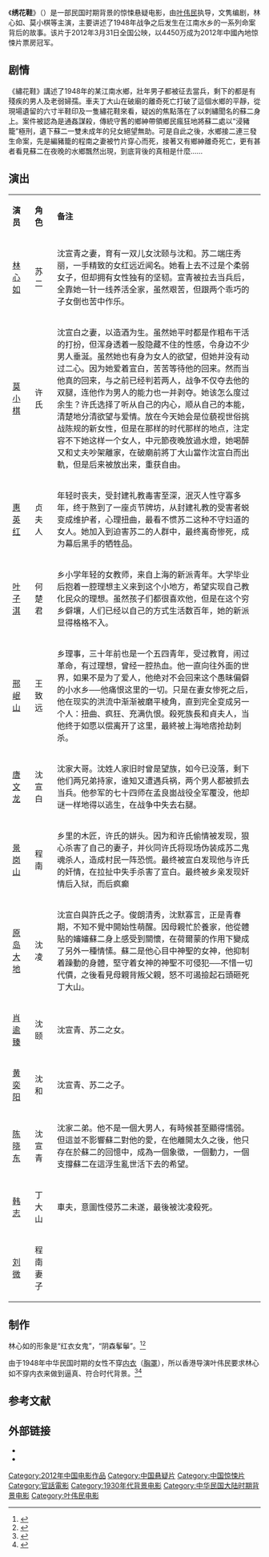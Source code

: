 {{Otheruses|subject=2012年中国大陆电影《绣花鞋》|other=其他同名条目|绣花鞋}}
{{电影信息框
| 片名     = 绣花鞋
| 电影原名 = ''{{lang|en|Blood Stained Shoes}}''
| 图像     = Blood Stained Shoes poster.jpg
| 图像说明 = 海报
| 导演     = [[叶伟民|叶伟民]]
| 监制     = 文隽、梁婷
| 制片     = 梁婷
| 编剧     = 文隽
| 剧本     = 
| 原著     = 
| 主演     = 林心如<br>莫小棋<br>惠英红
| 主题曲   = 
| 片头曲   = 
| 片尾曲   = 
| 配乐     = 
| 摄影     = 周书豪、徐少江
| 剪辑     = 叶婉婷
| 制片商   = 星汇天姬影视传媒有限公司<br>合肥广电投资有限责任公司<br>绍兴盛夏影视文化投资有限公司<br>深圳智尚影视投资有限公司<br>安徽金牛影视投资有限公司
| 发行商   = 
| 上映日期 =2012年3月31日（中国大陆）
| 片长     = 86分钟
| 产地     = {{CHNML}}
| 语言     = 普通话
| 预算     = 
| 票房     = 
| 前集     = 
| 续集     = 
}}
《'''绣花鞋'''》（{{lang-en|''Blood Stained Shoes''}}）是一部民国时期背景的惊悚悬疑电影，由[[叶伟民|叶伟民]]执导，文隽编剧，林心如、莫小棋等主演，主要讲述了1948年战争之后发生在江南水乡的一系列命案背后的故事。该片于2012年3月31日全国公映，以4450万成为2012年中國內地惊悚片票房冠军。

==剧情==
《繡花鞋》講述了1948年的某江南水鄉，壯年男子都被征去當兵，剩下的都是有殘疾的男人及老弱婦孺。車夫丁大山在破廟的離奇死亡打破了這個水鄉的平靜，從現場遺留的六寸半鞋印及一隻繡花鞋來看，疑凶的焦點落在了以刺繡聞名的蘇二身上。案件被認為是通姦謀殺，傳統守舊的鄉紳帶領鄉民瘋狂地將蘇二處以“浸豬籠”極刑，遺下蘇二一雙未成年的兒女絕望無助。可是自此之後，水鄉接二連三發生命案，先是編豬籠的程南之妻被竹片穿心而死，接著又有鄉紳離奇死亡，更有甚者看見蘇二在夜晚的水鄉飄然出現，到底背後的真相是什麼……

== 演出 ==
{|class="wikitable" width="70%"
|- style="background:cornflowerblue; color:white" align=center
|style="width:6%"|'''演员'''||style="width:6%"|'''角色'''||style="width:58%"|'''备注'''
|-
| [[林心如|林心如]] || 苏二 || 沈宣青之妻，育有一双儿女沈颐与沈和。苏二端庄秀丽，一手精致的女红远近闻名。她看上去不过是个柔弱女子，但却拥有女性独有的坚韧。宣青被拉去当兵后，全靠她一针一线养活全家，虽然艰苦，但跟两个乖巧的子女倒也苦中作乐。
|-
| [[莫小棋|莫小棋]] || 许氏 || 沈宣白之妻，以造酒为生。虽然她平时都是作粗布干活的打扮，但浑身透着一股隐藏不住的性感，令身边不少男人垂涎。虽然她也有身为女人的欲望，但她并没有动过二心。因为她爱着宣白，苦苦等待他的回来。然而当他真的回来，与之前已经判若两人，战争不仅夺去他的双腿，连他作为男人的能力也一并剥夺。她该怎么度过余生？许氏选择了听从自己的内心，顺从自己的本能，清楚地分清欲望与爱情。放在今天她会是位藐视世俗挑战陈规的新女性，但是在那样的时代那样的地点，注定容不下她这样一个女人，中元節夜晚放過水燈，她喝醉又和丈夫吵架離家，在破廟前將丁大山當作沈宣白而出軌，但是后来被放出来，重获自由。
|- 
| [[惠英红|惠英红]] || 贞夫人 || 年轻时丧夫，受封建礼教毒害至深，泯灭人性守寡多年，终于熬到了一座贞节牌坊，从封建礼教的受害者蜕变成维护者，心理扭曲，最看不惯苏二这种不守妇道的女人。她加入到迫害苏二的人群中，最终离奇惨死，成为幕后黑手的牺牲品。
|- 
| [[叶子淇|叶子淇]] || 何楚君 || 乡小学年轻的女教师，来自上海的新派青年。大学毕业后抱着一腔理想主义来到这个小地方，希望实现自己教化民众的理想。虽然孩子们都很喜欢他，但是在这个穷乡僻壤，人们已经以自己的方式生活数百年，她的新派显得格格不入。
|-
| [[邢岷山|邢岷山]] || 王致远 || 乡理事，三十年前也是一个五四青年，受过教育，闹过革命，有过理想，曾经一腔热血。他一直向往外面的世界，如果不是为了爱人，他绝对不会回来这个愚昧偏僻的小水乡──他痛恨这里的一切。只是在妻女惨死之后，他在现实的洪流中渐渐被磨平棱角，直到完全变成另一个人：扭曲、疯狂、充满仇恨。殺死族長和貞夫人，当他终于如愿以偿离开了这里，最終被上海地痞抢劫刺杀。
|-
| [[唐文龙|唐文龙]] || 沈宣白 || 沈家大哥。沈姓人家旧时曾是望族，如今已没落，剩下他们两兄弟持家，谁知又遭遇兵祸，两个男人都被抓去当兵。他参军的七十四师在孟良崮战役全军覆没，他却谜一样地得以逃生，在战争中失去右腿。
|- 
| [[景岗山|景岗山]] || 程南 || 乡里的木匠，许氏的姘头。因为和许氏偷情被发现，狠心杀害了自己的妻子，并伙同许氏将现场伪装成苏二鬼魂杀人，造成村民一阵恐慌。最终被宣白发现他与许氏的奸情，在拉扯中失手杀害了宣白。最终被乡亲发现奸情后入狱，而后疯癫
|-
| [[原岛大地|原岛大地]] || 沈凌 || 沈宣白與許氏之子。俊朗清秀，沈默寡言，正是青春期，不知不覺中開始性萌醒。因母親忙於養家，他從體貼的嬸嬸蘇二身上感受到關懷，在荷爾蒙的作用下變成了另外一種情愫。蘇二是他心目中神聖的女神，他抑制着躁動的身體，堅守着女神的神聖不可侵犯──不惜一切代價，之後看見母親背叛父親，怒不可遏撿起石頭砸死丁大山。
|-
| [[肖逾臻|肖逾臻]] || 沈颐 || 沈宣青、苏二之女。
|-
| [[黄奕阳|黄奕阳]] || 沈和 || 沈宣青、苏二之子。
|-
| [[陈晓东|陈晓东]] || 沈宣青 || 沈家二弟。他不是一個大男人，有時候甚至顯得懦弱。但這並不影響蘇二對他的愛，在他離開太久之後，他只存在於蘇二的回憶中，成為一個象徵，一個動力，一個支撐蘇二在這浮生亂世活下去的希望。 
|-
| [[韩志|韩志]] || 丁大山 || 車夫，意圖性侵苏二未遂，最後被沈凌殺死。
|-
| [[刘微|刘微]] || 程南妻子 || 
|}

==制作==
林心如的形象是“红衣女鬼”，“阴森鬇鬡”。<ref>{{cite web |url=http://ent.sina.com.cn/m/p/2012-01-16/05593534084.shtml |title=图文：《绣花鞋》造型-林心如手持红伞 |accessdate=2014-03-21 |date=2012-01-16 |work=新浪 |archive-date=2014-03-21 |archive-url=https://web.archive.org/web/20140321130022/http://ent.sina.com.cn/m/p/2012-01-16/05593534084.shtml |dead-url=no }}</ref><ref>{{cite web |url=http://ent.sina.com.cn/m/c/2012-01-15/22553533961.shtml |title=林心如《绣花鞋》惊悚造型曝光(组图) |date=2012-01-15 |accessdate=2014-03-21 |work=新浪 |archive-date=2014-03-21 |archive-url=https://web.archive.org/web/20140321132803/http://ent.sina.com.cn/m/c/2012-01-15/22553533961.shtml |dead-url=no }}</ref>

由于1948年中华民国时期的女性不穿[[内衣|内衣]]（[[胸罩|胸罩]]），所以香港导演叶伟民要求林心如不穿内衣来做到逼真、符合时代背景。<ref>{{cite web |url=http://ent.163.com/12/0319/10/7SUVPE5J00032DGD.html |title=林心如拍《绣花鞋》被禁穿内衣 委屈大倒苦水(图) |accessdate=2014-03-21 |date=2012-03-19 |work=网易 |archive-url=https://web.archive.org/web/20140321134920/http://ent.163.com/12/0319/10/7SUVPE5J00032DGD.html |archive-date=2014-03-21 |dead-url=yes }}</ref><ref>{{cite web |url=http://gb.cri.cn/27564/2012/04/01/1042s3625958.htm |title=林心如拍《绣花鞋》真空上阵:被要求脱掉内衣(图) |accessdate=2014-03-21 |date=2012-04-01 |work=国际在线 |archive-date=2014-03-21 |archive-url=https://web.archive.org/web/20140321124459/http://gb.cri.cn/27564/2012/04/01/1042s3625958.htm |dead-url=no }}</ref>

==参考文献==
{{reflist}}

== 外部链接==
* {{douban}}
* {{Mtime|154799}}

{{2010年代古装华语电影}}
{{DEFAULTSORT:Xiu绣花鞋}}
[[Category:2012年中国电影作品|Category:2012年中国电影作品]]
[[Category:中国悬疑片|Category:中国悬疑片]]
[[Category:中国惊悚片|Category:中国惊悚片]]
[[Category:官話電影|Category:官話電影]]
[[Category:1930年代背景电影|Category:1930年代背景电影]]
[[Category:中华民国大陆时期背景电影|Category:中华民国大陆时期背景电影]]
[[Category:叶伟民电影|Category:叶伟民电影]]